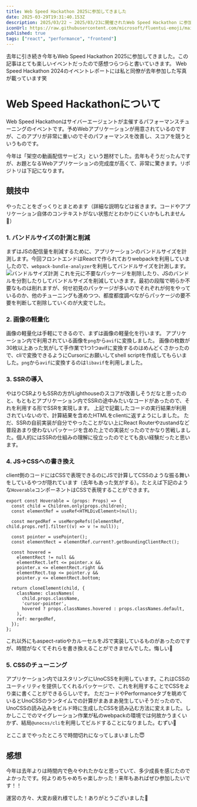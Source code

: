 ```yaml
---
title: Web Speed Hackathon 2025に参加してきました
date: 2025-03-29T19:31:40.153Z
description: 2025/03/22 ~ 2025/03/23に開催されたWeb Speed Hackathon に参加した記録や感想を書いています
iconUrl: https://raw.githubusercontent.com/microsoft/fluentui-emoji/main/assets/Person%20biking/Default/Flat/person_biking_flat_default.svg
published: true
tags: ["react", "performance", "frontend"]
---
```


去年に引き続き今年も<AnchorLink href="https://www.cyberagent.co.jp/careers/students/career_event/detail/id=31182">Web Speed Hackathon 2025</AnchorLink>に参加してきました。この記事はとても楽しいイベントだったので感想つらつらと書いていきます。
<AnchorLink href="https://note.com/ca_tech/n/nc5a4a4077ad6">Web Speed Hackathon 2024のイベントレポート</AnchorLink>には私と同僚が去年参加した写真が載っています笑


# Web Speed Hackathonについて
Web Speed Hackathonはサイバーエージェントが主催するパフォーマンスチューニングのイベントです。予めWebアプリケーションが用意されているのですが、このアプリが非常に重いのでそのパフォーマンスを改善し、スコアを競うというものです。

今年は「架空の動画配信サービス」という題材でした。去年もそうだったんですが、お題となるWebアプリケーションの完成度が高くて、非常に驚きます。リポジトリは下記になります。
<ExternalOgp url="https://github.com/CyberAgentHack/web-speed-hackathon-2025" />

## 競技中
やったことをざっくりとまとめます（詳細な説明などは省きます。コードやアプリケーション自体のコンテキストがない状態だとわかりにくいかもしれません🙏）

### 1. バンドルサイズの計測と削減

まずはJSの配信量を削減するために、アプリケーションのバンドルサイズを計測します。今回フロントエンドはReactで作られておりwebpackを利用していましたので、`webpack-bundle-analyzer`を利用してバンドルサイズを計測します。
![バンドルサイズ計測](bundle-size1.avif)
これを元に不要なパッケージを削除したり、JSのバンドルを分割したりしてバンドルサイズを削減していきます。最初の段階で明らか不要なものは削れますが、何せ初見のパッケージが多いのでそれぞれが何をやっているのか、他のチューニングも進めつつ、都度都度調べながらパッケージの要不要を判断して削除していくのが大変でした。

### 2. 画像の軽量化

画像の軽量化は手軽にできるので、まずは画像の軽量化を行います。
アプリケーション内で利用されている画像を`png`から`avif`に変換しました。
画像の枚数が30枚以上あった気がして手作業で1つ1つavifに変換するのはめんどくさかったので、cliで変換できるようにCursorにお願いしてshell scriptを作成してもらいました。`png`から`avif`に変換するのは`libavif`を利用しました。
<ExternalOgp url="https://github.com/AOMediaCodec/libavif/tree/main" />

### 3. SSRの導入

やはりCSRよりもSSRの方がLighthouseのスコアが改善しそうだなと思ったのと、もともとアプリケーション内でSSRの途中みたいなコードがあったので、それを利用する形でSSRを実現します。
<ExternalOgp url="https://github.com/CyberAgentHack/web-speed-hackathon-2025/blob/main/workspaces/server/src/ssr.tsx#L54-L60" />
上記で記載したコードの実行結果が利用されていないので、計算結果を含めたHTMLをclientに返すようにしました。
ただ、SSRの自前実装が自分でやったことがない上にReact Routerやzustandなど普段あまり使わないパッケージを含めた上での実装だったのでかなり苦戦しました。個人的にはSSRの仕組みの理解に役立ったのでとても良い経験だったと思います。

### 4. JS→CSSへの書き換え

client側のコードにはCSSで表現できるのにJSで計算してCSSのような振る舞いをしているやつが隠れています（去年もあった気がする）。たとえば下記のような`Hoverable`コンポーネントはCSSで表現することができます。
```tsx title="Hoverable.tsx" showLineNumbers
export const Hoverable = (props: Props) => {
  const child = Children.only(props.children);
  const elementRef = useRef<HTMLDivElement>(null);

  const mergedRef = useMergeRefs([elementRef, child.props.ref].filter((v) => v != null));

  const pointer = usePointer();
  const elementRect = elementRef.current?.getBoundingClientRect();

  const hovered =
    elementRect != null &&
    elementRect.left <= pointer.x &&
    pointer.x <= elementRect.right &&
    elementRect.top <= pointer.y &&
    pointer.y <= elementRect.bottom;

  return cloneElement(child, {
    className: classNames(
      child.props.className,
      'cursor-pointer',
      hovered ? props.classNames.hovered : props.classNames.default,
    ),
    ref: mergedRef,
  });
};
```
これ以外にもaspect-ratioやカルーセルをJSで実装しているものがあったのですが、時間がなくてそれらを書き換えることができませんでした。悔しい🫠

### 5. CSSのチューニング

アプリケーション内ではスタリングに<AnchorLink href="https://unocss.dev/">UnoCSS</AnchorLink>を利用しています。これはCSSのユーティリティを提供してくれるパッケージで、これを利用することでCSSをより楽に書くことができるらしいです。
ただコードやPerformanceタブを眺めているとUnoCSSのランタイムでの計算がまあまあ発生していそうだったので、UnoCSSの読み込みをビルド時に生成したCSSを読み込む方法に変えました。しかしここでのマイグレーション作業が私のwebpackの環境では何故かうまくいかず、結局`@unocss/cli`を利用してビルドすることになりました。むずい🥲

とここまでやったところで時間切れになってしまいました😇

## 感想
今年は去年よりは時間内で色々やれたかなと思っていて、多少成長を感じたのでよかったです。何よりめちゃめちゃ楽しかった！来年もあればぜひ参加したいです！！

運営の方々、大変お疲れ様でした！ありがとうございました🙏
